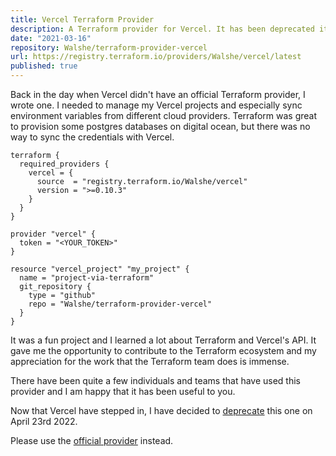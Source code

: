 ```yaml
---
title: Vercel Terraform Provider
description: A Terraform provider for Vercel. It has been deprecated it when Vercel rolled out their official provider.
date: "2021-03-16"
repository: Walshe/terraform-provider-vercel
url: https://registry.terraform.io/providers/Walshe/vercel/latest
published: true
---
```




Back in the day when Vercel didn't have an official Terraform provider, I wrote one. 
I needed to manage my Vercel projects and especially sync environment variables from different cloud providers.
Terraform was great to provision some postgres databases on digital ocean, but there was no way to sync the credentials with Vercel.

```hcl
terraform {
  required_providers {
    vercel = {
      source  = "registry.terraform.io/Walshe/vercel"
      version = ">=0.10.3"
    }
  }
}

provider "vercel" {
  token = "<YOUR_TOKEN>"
}

resource "vercel_project" "my_project" {
  name = "project-via-terraform"
  git_repository {
    type = "github"
    repo = "Walshe/terraform-provider-vercel"
  }
}
```

It was a fun project and I learned a lot about Terraform and Vercel's API. 
It gave me the opportunity to contribute to the Terraform ecosystem and my appreciation for the work that the Terraform team does is immense.

There have been quite a few individuals and teams that have used this provider and I am happy that it has been useful to you.

Now that Vercel have stepped in, I have decided to [deprecate](https://twitter.com/Walshe_/status/1517759708983177218) this one on April 23rd 2022. 

Please use the [official provider](https://registry.terraform.io/providers/vercel/vercel/latest) instead.